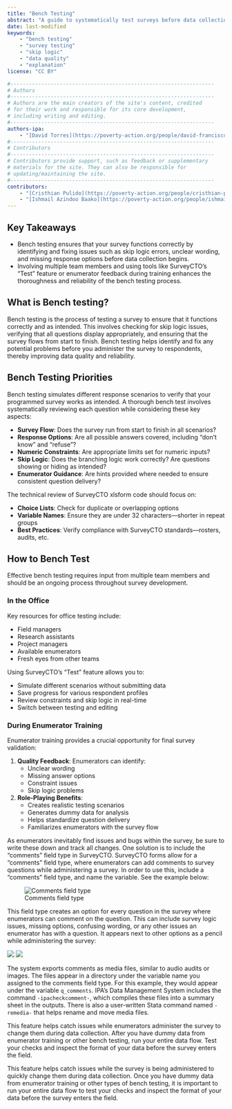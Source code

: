 ```yaml
---
title: "Bench Testing"
abstract: "A guide to systematically test surveys before data collection to identify and fix skip logic issues, unclear wording, and missing response options."
date: last-modified
keywords:
    - "bench testing"
    - "survey testing"
    - "skip logic"
    - "data quality"
    - "explanation"
license: "CC BY"

#------------------------------------------------------------------
# Authors
#------------------------------------------------------------------
# Authors are the main creators of the site's content, credited
# for their work and responsible for its core development,
# including writing and editing.
#------------------------------------------------------------------
authors-ipa:
    - "[David Torres](https://poverty-action.org/people/david-francisco-torres-leon)"
#------------------------------------------------------------------
# Contributors
#------------------------------------------------------------------
# Contributors provide support, such as feedback or supplementary
# materials for the site. They can also be responsible for
# updating/maintaining the site.
#------------------------------------------------------------------
contributors:
    - "[Cristhian Pulido](https://poverty-action.org/people/cristhian-pulido)"
    - "[Ishmail Azindoo Baako](https://poverty-action.org/people/ishmail-azindoo-baako)"
---
```



:::{.callout-tip appearance="simple"}

## Key Takeaways

* Bench testing ensures that your survey functions correctly by identifying and fixing issues such as skip logic errors, unclear wording, and missing response options before data collection begins.
* Involving multiple team members and using tools like SurveyCTO's "Test" feature or enumerator feedback during training enhances the thoroughness and reliability of the bench testing process.
:::

## What is Bench testing?

Bench testing is the process of testing a survey to ensure that it functions correctly and as intended. This involves checking for skip logic issues, verifying that all questions display appropriately, and ensuring that the survey flows from start to finish. Bench testing helps identify and fix any potential problems before you administer the survey to respondents, thereby improving data quality and reliability.

## Bench Testing Priorities

Bench testing simulates different response scenarios to verify that your programmed survey works as intended. A thorough bench test involves systematically reviewing each question while considering these key aspects:

* **Survey Flow**: Does the survey run from start to finish in all scenarios?
* **Response Options**: Are all possible answers covered, including "don't know" and "refuse"?
* **Numeric Constraints**: Are appropriate limits set for numeric inputs?
* **Skip Logic**: Does the branching logic work correctly? Are questions showing or hiding as intended?
* **Enumerator Guidance**: Are hints provided where needed to ensure consistent question delivery?

The technical review of SurveyCTO xlsform code should focus on:

* **Choice Lists**: Check for duplicate or overlapping options
* **Variable Names**: Ensure they are under 32 characters—shorter in repeat groups
* **Best Practices**: Verify compliance with SurveyCTO standards—rosters, audits, etc.

## How to Bench Test

Effective bench testing requires input from multiple team members and should be an ongoing process throughout survey development.

### In the Office

Key resources for office testing include:

* Field managers
* Research assistants
* Project managers
* Available enumerators
* Fresh eyes from other teams

Using SurveyCTO's "Test" feature allows you to:

* Simulate different scenarios without submitting data
* Save progress for various respondent profiles
* Review constraints and skip logic in real-time
* Switch between testing and editing

### During Enumerator Training

Enumerator training provides a crucial opportunity for final survey validation:

1. **Quality Feedback**: Enumerators can identify:
     * Unclear wording
     * Missing answer options
     * Constraint issues
     * Skip logic problems

2. **Role-Playing Benefits**:
     * Creates realistic testing scenarios
     * Generates dummy data for analysis
     * Helps standardize question delivery
     * Familiarizes enumerators with the survey flow

As enumerators inevitably find issues and bugs within the survey, be sure to write these down and track all changes. One solution is to include the "comments" field type in SurveyCTO. SurveyCTO forms allow for a "comments" field type, where enumerators can add comments to survey questions while administering a survey. In order to use this, include a "comments" field type, and name the variable. See the example below:

![Comments field type](/assets/images/bench-test-1.png)

This field type creates an option for every question in the survey where enumerators can comment on the question. This can include survey logic issues, missing options, confusing wording, or any other issues an enumerator has with a question. It appears next to other options as a pencil while administering the survey:

![](/assets/images/bench-test-2.png)
![](/assets/images/bench-test-3.png)

The system exports comments as media files, similar to audio audits or images. The files appear in a directory under the variable name you assigned to the comments field type. For this example, they would appear under the variable `q_comments`. IPA's Data Management System includes the command `-ipacheckcomment-`, which compiles these files into a summary sheet in the outputs. There is also a user-written Stata command named `-remedia-` that helps rename and move media files.

This feature helps catch issues while enumerators administer the survey to change them during data collection. After you have dummy data from enumerator training or other bench testing, run your entire data flow. Test your checks and inspect the format of your data before the survey enters the field.

This feature helps catch issues while the survey is being administered to quickly change them during data collection. Once you have dummy data from enumerator training or other types of bench testing, it is important to run your entire data flow to test your checks and inspect the format of your data before the survey enters the field.
